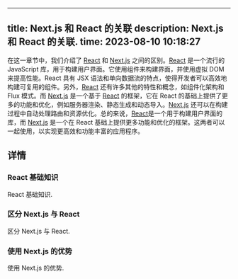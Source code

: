 <!--
 * @Author: zhuima zhuima314@gmail.com
 * @Date: 2023-08-10 10:52:35
 * @LastEditors: zhuima zhuima314@gmail.com
 * @LastEditTime: 2023-08-10 14:47:58
 * @FilePath: /nextjs-roadmap/content/docs/documentation/chapter2/index.mdx
 * @Description: 
 * 
 * Copyright (c) 2023 by ${git_name_email}, All Rights Reserved. 
-->
---

title: Next.js  和 React 的关联
description: Next.js 和 React 的关联.
time: 2023-08-10 10:18:27
---

在这一章节中，我们介绍了 [React](https://react.dev/) 和 [Next.js](https://nextjs.org/docs) 之间的区别。[React](https://react.dev/) 是一个流行的 JavaScript 库，用于构建用户界面。它使用组件来构建界面，并使用虚拟 DOM 来提高性能。React 具有 JSX 语法和单向数据流的特点，使得开发者可以高效地构建可复用的组件。另外，[React](https://react.dev/) 还有许多其他的特性和概念，如组件化架构和 Flux 模式。而 [Next.js](https://nextjs.org/docs) 是一个基于 [React](https://react.dev/) 的框架，它在 React 的基础上提供了更多的功能和优化，例如服务器渲染、静态生成和动态导入。[Next.js](https://nextjs.org/docs) 还可以在构建过程中自动处理路由和资源优化。总的来说，[React](https://react.dev/)是一个用于构建用户界面的库，而 [Next.js](https://nextjs.org/docs) 是一个在 React 基础上提供更多功能和优化的框架。这两者可以一起使用，以实现更高效和功能丰富的应用程序。

## 详情

<div className="grid sm:grid-cols-2 gap-4 mt-6">

<Card href="/docs/documentation/chapter2/Understanding-React-Fundamentals">

### React 基础知识

React 基础知识.

</Card>

<Card href="/docs/documentation/chapter2/Differences-between-Next.js.13-and-React">

### 区分 Next.js 与 React

区分 Next.js 与 React.

</Card>

<Card href="/docs/documentation/chapter2/Advantages-of-Using-Next.js-13-Over-React">

### 使用 Next.js  的优势

使用 Next.js 的优势.

</Card>

</div>
